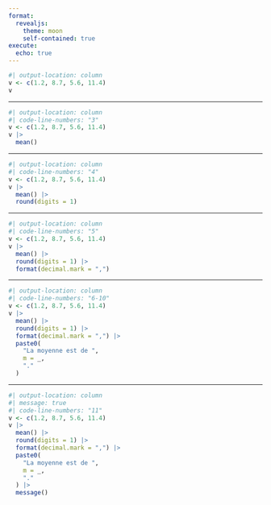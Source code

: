 ```yaml
---
format: 
  revealjs:
    theme: moon
    self-contained: true
execute: 
  echo: true
---
```



```r
#| output-location: column
v <- c(1.2, 8.7, 5.6, 11.4)
v
```

---

```r
#| output-location: column
#| code-line-numbers: "3"
v <- c(1.2, 8.7, 5.6, 11.4)
v |> 
  mean()
```

---

```r
#| output-location: column
#| code-line-numbers: "4"
v <- c(1.2, 8.7, 5.6, 11.4)
v |> 
  mean() |> 
  round(digits = 1)
```

---


```r
#| output-location: column
#| code-line-numbers: "5"
v <- c(1.2, 8.7, 5.6, 11.4)
v |> 
  mean() |> 
  round(digits = 1) |> 
  format(decimal.mark = ",")
```

---


```r
#| output-location: column
#| code-line-numbers: "6-10"
v <- c(1.2, 8.7, 5.6, 11.4)
v |> 
  mean() |> 
  round(digits = 1) |> 
  format(decimal.mark = ",") |> 
  paste0(
    "La moyenne est de ", 
    m = _, 
    "."
  )
```

---

```r
#| output-location: column
#| message: true
#| code-line-numbers: "11"
v <- c(1.2, 8.7, 5.6, 11.4)
v |> 
  mean() |> 
  round(digits = 1) |> 
  format(decimal.mark = ",") |> 
  paste0(
    "La moyenne est de ", 
    m = _, 
    "."
  ) |> 
  message()
```

